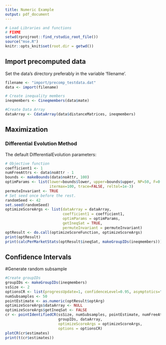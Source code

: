 ```yaml
---
title: Numeric Example
output: pdf_document
---
```


```r
# Load Libraries and functions
# FIXME
setwd(rprojroot::find_rstudio_root_file())
source("mse.R")
knitr::opts_knit$set(root.dir = getwd())
```

## Import precomputed data
Set the data's directory preferably in the variable 'filename'.
```r
filename <- "import/precomp_testdata.dat"
data <- import(filename)
```

```r
# Create inequality members
ineqmembers <- Cineqmembers(data$mate)
```

```r
#Create Data Array
dataArray <- CdataArray(data$distanceMatrices, ineqmembers)
```

## Maximization

### Differential Evolution Method
The default DifferentialEvolution parameters:

\begin{table}[]
\centering
\begin{tabular}{lll}
option name & default value   & \\ \hline
lower,upper & -10,10          & two vectors specifying scalar real lower and upper bounds on each parameter to be optimized, so that the i-th element of lower and upper applies to the i-th parameter. The implementation searches between lower and upper for the global optimum (minimum) of fn.\\
CR          & 0.5             & crossover probability from interval [0,1]\\
trace       & FALSE           & Positive integer or logical value indicating whether printing of progress occurs at each iteration\\
itermax     & 100             & the maximum iteration (population generation) allowed\\
F           & 0.6             & differential weighting factor from interval [0,2]\\
NP          & 50              & number of population members. Defaults to NA; if the user does not change the value of NP from NA or specifies a value less than 4 it is reset when DEoptim is called as 10*length(lower). For many problems it is best to set NP to be at least 10 times the length of the parameter vector.\\
reltol      & 0.001           & relative convergence tolerance. The algorithm stops if it is unable to reduce the value by a factor of reltol * (abs(val) + reltol) after steptol steps\\
RandomSeed  & 0               &  Random Seed to be used for result reproducibility 
\end{tabular}
\end{table}

```r
# Objective function
coefficient1 <- 1
numFreeAttrs <- data$noAttr - 1
bounds <- makeBounds(data$noAttr, 100)
optimParams <- list(lower=bounds$lower, upper=bounds$upper, NP=50, F=0.6, CR=0.5,
                    itermax=100, trace=FALSE, reltol=1e-3)
permuteInvariant <- TRUE
# Set seed once before the rest.
randomSeed <- 42
set.seed(randomSeed)
optimizeScoreArgs <- list(dataArray = dataArray,
                          coefficient1 = coefficient1,
                          optimParams = optimParams,
                          getIneqSat = TRUE,
                          permuteInvariant = permuteInvariant)
optResult <- do.call(optimizeScoreFunction, optimizeScoreArgs)
print(optResult)
print(calcPerMarketStats(optResult$ineqSat, makeGroupIDs(ineqmembers)))
```

## Confidence Intervals
#Generate random subsample
```r
#Create groupIDs
groupIDs <- makeGroupIDs(ineqmembers)
ssSize <- 2
optionsCR <- list(progressUpdate=1, confidenceLevel=0.95, asymptotics="nests")
numSubsamples <- 50
pointEstimate <- as.numeric(optResult$optArg)
optimizeScoreArgs$dataArray <- NULL
optimizeScoreArgs$getIneqSat <- FALSE
cr <- pointIdentifiedCR(ssSize, numSubsamples, pointEstimate, numFreeAttrs,
                        groupIDs, dataArray,
                        optimizeScoreArgs = optimizeScoreArgs,
                        options = optionsCR)
plotCR(cr$estimates)
print(t(cr$estimates))
```
